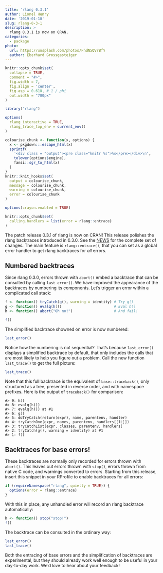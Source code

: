 ```yaml
---
title: 'rlang 0.3.1'
author: Lionel Henry
date: '2019-01-10'
slug: rlang-0-3-1
description: >
  rlang 0.3.1 is now on CRAN.
categories:
  - package
photo:
  url: https://unsplash.com/photos/FhdN5QVrBfY
  author: Eberhard Grossgasteiger
---
```


```r
knitr::opts_chunk$set(
  collapse = TRUE,
  comment = "#>",
  fig.width = 7,
  fig.align = 'center',
  fig.asp = 0.618, # 1 / phi
  out.width = "700px"
)

library("rlang")

options(
  rlang_interactive = TRUE,
  rlang_trace_top_env = current_env()
)
```

```r
colourise_chunk <- function(x, options) {
  x <- pkgdown:::escape_html(x)
  sprintf(
    '<div class = "output"><pre class="knitr %s">%s</pre></div>\n',
    tolower(options$engine),
    fansi::sgr_to_html(x)
  )
}
knitr::knit_hooks$set(
  output = colourise_chunk,
  message = colourise_chunk,
  warning = colourise_chunk,
  error = colourise_chunk
)

options(crayon.enabled = TRUE)
```

```r
knitr::opts_chunk$set(
  calling.handlers = list(error = rlang::entrace)
)
```


The patch release 0.3.1 of rlang is now on CRAN! This release polishes the rlang backtraces introduced in 0.3.0. See the [NEWS](https://rlang.r-lib.org/news/index.html#rlang-0-3-1) for the complete set of changes. The main feature is `rlang::entrace()`, that you can set as a global error handler to get rlang backtraces for _all_ errors.


## Numbered backtraces

Since rlang 0.3.0, errors thrown with `abort()` embed a backtrace that can be consulted by calling `last_error()`. We have improved the appearance of the backtraces by numbering its components. Let's trigger an error within a complicated call stack:

```r
f <- function() tryCatch(g(), warning = identity) # Try g()
g <- function() evalq(h())                        # Eval h()
h <- function() abort("Oh no!")                   # And fail!

f()
```

The simplified backtrace showned on error is now numbered:

```r
last_error()
```

Notice how the numbering is not sequential? That's because `last_error()` displays a simplified backtrace by default, that only includes the calls that are most likely to help you figure out a problem. Call the new function `last_trace()` to get the full picture:

```r
last_trace()
```

Note that this full backtrace is the equivalent of `base::traceback()`, only structured as a tree, presented in reverse order, and with namespace prefixes. Here is the output of `traceback()` for comparison:

```output
#> 9: h()
#> 8: evalq(h())
#> 7: evalq(h()) at #1
#> 6: g()
#> 5: doTryCatch(return(expr), name, parentenv, handler)
#> 4: tryCatchOne(expr, names, parentenv, handlers[[1L]])
#> 3: tryCatchList(expr, classes, parentenv, handlers)
#> 2: tryCatch(g(), warning = identity) at #1
#> 1: f()
```


## Backtraces for base errors!

These backtraces are normally only recorded for errors thrown with `abort()`. This leaves out errors thrown with `stop()`, errors thrown from native C code, and warnings converted to errors. Starting from this release, insert this snippet in your RProfile to enable backtraces for all errors:

```r
if (requireNamespace("rlang", quietly = TRUE)) {
  options(error = rlang::entrace)
}
```

With this in place, any unhandled error will record an rlang backtrace automatically:

```r
h <- function() stop("stop!")
f()
```

The backtrace can be consulted in the ordinary way:


```r
last_error()
last_trace()
```

Both the entracing of base errors and the simplification of backtraces are experimental, but they should already work well enough to be useful in your day-to-day work. We'd love to hear about your feedback!
